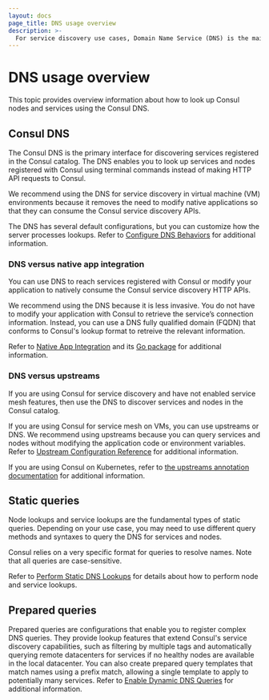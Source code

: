 ```yaml
---
layout: docs
page_title: DNS usage overview 
description: >-
  For service discovery use cases, Domain Name Service (DNS) is the main interface to look up, query, and address Consul nodes and services. Learn how a Consul DNS lookup can help you find services by tag, name, namespace, partition, datacenter, or domain.
---
```


# DNS usage overview

This topic provides overview information about how to look up Consul nodes and services using the Consul DNS. 

## Consul DNS
The Consul DNS is the primary interface for discovering services registered in the Consul catalog. The DNS enables you to look up services and nodes registered with Consul using terminal commands instead of making HTTP API requests to Consul. 

We recommend using the DNS for service discovery in virtual machine (VM) environments because it removes the need to modify native applications so that they can consume the Consul service discovery APIs.  

The DNS has several default configurations, but you can customize how the server processes lookups. Refer to [Configure DNS Behaviors](/consul/docs/services/discovery/dns-configuration) for additional information. 

### DNS versus native app integration
You can use DNS to reach services registered with Consul or modify your application to natively consume the Consul service discovery HTTP APIs.

We recommend using the DNS because it is less invasive. You do not have to modify your application with Consul to retrieve the service’s connection information. Instead, you can use a DNS fully qualified domain (FQDN) that conforms to Consul's lookup format to retreive the relevant information.

Refer to [ Native App Integration](/consul/docs/connect/native) and its [Go package](/consul/docs/connect/native/go) for additional information. 

### DNS versus upstreams
If you are using Consul for service discovery and have not enabled service mesh features, then use the DNS to discover services and nodes in the Consul catalog. 

If you are using Consul for service mesh on VMs, you can use upstreams or DNS. We recommend using upstreams because you can query services and nodes without modifying the application code or environment variables. Refer to [Upstream Configuration Reference](/consul/docs/connect/registration/service-registration#upstream-configuration-reference) for additional information.

If you are using Consul on Kubernetes, refer to [the upstreams annotation documentation](/consul/docs/k8s/annotations-and-labels#consul-hashicorp-com-connect-service-upstreams) for additional information. 

## Static queries
Node lookups and service lookups are the fundamental types of static queries. Depending on your use case, you may need to use different query methods and syntaxes to query the DNS for services and nodes. 

Consul relies on a very specific format for queries to resolve names. Note that all queries are case-sensitive. 

Refer to [Perform Static DNS Lookups](/consul/docs/services/discovery/dns-static-lookups) for details about how to perform node and service lookups.  

## Prepared queries
Prepared queries are configurations that enable you to register complex DNS queries. They provide lookup features that extend Consul's service discovery capabilities, such as filtering by multiple tags and automatically querying remote datacenters for services if no healthy nodes are available in the local datacenter. You can also create prepared query templates that match names using a prefix match, allowing a single template to apply to potentially many services. Refer to [Enable Dynamic DNS Queries](/consul/docs/services/discovery/dns-dynamic-lookups) for additional information.
